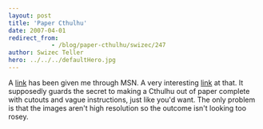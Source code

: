 ```yaml
---
layout: post
title: 'Paper Cthulhu'
date: 2007-04-01
redirect_from: 
            - /blog/paper-cthulhu/swizec/247
author: Swizec Teller
hero: ../../../defaultHero.jpg
---
```

A [link](http://swizec.com/index.php/mode=ACP/submode=ACP_news/\\) has been given me through MSN. A very interesting [link](http://swizec.com/index.php/mode=ACP/submode=ACP_news/\\) at that. It supposedly guards the secret to making a Cthulhu out of paper complete with cutouts and vague instructions, just like you'd want. The only problem is that the images aren't high resolution so the outcome isn't looking too rosey.